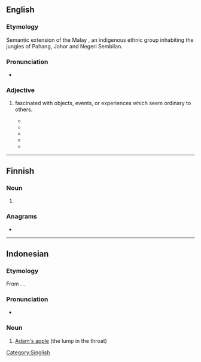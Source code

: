 ==English==

===Etymology===
Semantic extension of the Malay {{w|Jakun people|''Jakun''}}, an indigenous ethnic group inhabiting the jungles of Pahang, Johor and Negeri Sembilan.

===Pronunciation===
* {{IPA|en|/dʒʌkun/}}

===Adjective===
{{en-adj}}

# {{lb|en|informal|derogatory|Singapore}} fascinated with objects, events, or experiences which seem ordinary to others.
#* {{quote-book|en|date=February 9, 2009|title=The Jakun Tourist A Jakun Tourist’s Worst Nightmare…|
|passage=A '''jakun''' tourist’s worst nightmare…is an idiot who simply cannot see that people want to take photographs & simply stands right in front of the object jakun tourists want to photograph, & lingers around it.}}
#* {{quote-book|en|date=May 17, 2013|author=Joel Wong|title=ONE Asia MMA Summit 2013: The Recap|
|passage=Yes, it was one of the many '''jakun''' moments I had while in Singapore.}}
#* {{quote-book|en|date=December 26, 2015|author=The Halal Food Blog|title= Jinjja Chicken
|passage=And it’s popular foods in Korean culture that apparently so many of our readers are familiar with it all! But of course, we all '''jakun''' lah LOL.}}
#* {{quote-book|en|date=June 26, 2015|author=shaolintiger|title= Frog Porridge, Chicken Rice & the Journey Home
|passage=Sorry so '''jakun''', need to post a picture of my Uber because it looks like a Bentley.}}
#* {{quote-book|en|date=March 18, 2016|author=fatinabilaah||title= [Twitter feed]|passage=I was so '''jakun''' with the pen thingy and this happened hehe I feel like a kid.}}

[[Category:Singlish]]

----

==Finnish==

===Noun===
{{head|fi|noun form}}

# {{fi-form of|jakku|case=genitive|pl=singular}}

===Anagrams===
* {{anagrams|fi|a=ajknu|jukan|kujan}}

----

==Indonesian==

===Etymology===
From {{bor|id|min|jakun}}. {{doublet|id|lekum}}.

===Pronunciation===
* {{IPA|id|/dʒa.kʊn/}}

===Noun===
{{id-noun}}

# [[Adam's apple]] (the lump in the throat)

{{C|id|Anatomy}}